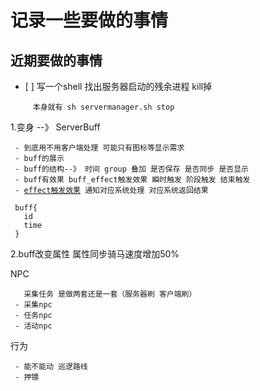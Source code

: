 = 记录一些要做的事情 =

== 近期要做的事情 ==
* [ ] 写一个shell 找出服务器启动的残余进程 kill掉
      本身就有 sh servermanager.sh stop

1.变身 --》 ServerBuff
  - 到底用不用客户端处理 可能只有图标等显示需求
  - buff的展示
  - buff的结构--》 时间 group 叠加 是否保存 是否同步 是否显示
  - buff有效果 buff_effect触发效果 瞬时触发 阶段触发 结束触发
  - [[effect触发效果]] 通知对应系统处理 对应系统返回结果

  buff{
    id
    time
  }
2.buff改变属性 属性同步骑马速度增加50%

NPC
    采集任务 是做两套还是一套（服务器刷 客户端刷）
  - 采集npc
  - 任务npc
  - 活动npc
行为
  - 能不能动 巡逻路线
  - 押镖
